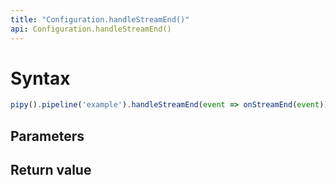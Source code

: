 ```yaml
---
title: "Configuration.handleStreamEnd()"
api: Configuration.handleStreamEnd()
---
```


# Syntax

``` js
pipy().pipeline('example').handleStreamEnd(event => onStreamEnd(event))
```

## Parameters

<Parameters/>

## Return value

<ReturnValue/>
